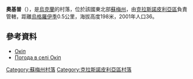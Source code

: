 {{coord|50|50|48|N|35|17|19|E|scale:100000_region:UA|display=title}}

'''奧基普'''（{{lang-uk|Окіп}}），是[[烏克蘭|烏克蘭]]的村落，位於該國東北部[[蘇梅州|蘇梅州]]，由[[克拉斯諾皮利亞區|克拉斯諾皮利亞區]]負責管轄，距離[[烏格羅伊季|烏格羅伊季]]0.5公里，海拔高度198米，2001年人口36。

==參考資料==
*[http://w1.c1.rada.gov.ua/pls/z7502/A005?rdat1=02.02.2010&rf7571=29107 Окіп]{{dead link|date=2017年12月 |bot=InternetArchiveBot |fix-attempted=yes }}
* [http://weather.in.ua/ua/symskaja/18596 Погода в селі Окіп] {{Wayback|url=http://weather.in.ua/ua/symskaja/18596 |date=20111219224527 }}

{{DEFAULTSORT:Окіп}}

[[Category:蘇梅州村落|Category:蘇梅州村落]]
[[Category:克拉斯諾皮利亞區村落|Category:克拉斯諾皮利亞區村落]]


{{Sumy-geo-stub}}